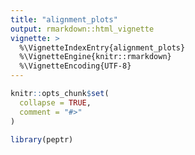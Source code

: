 ```yaml
---
title: "alignment_plots"
output: rmarkdown::html_vignette
vignette: >
  %\VignetteIndexEntry{alignment_plots}
  %\VignetteEngine{knitr::rmarkdown}
  %\VignetteEncoding{UTF-8}
---
```


```r
knitr::opts_chunk$set(
  collapse = TRUE,
  comment = "#>"
)
```

```r
library(peptr)
```
